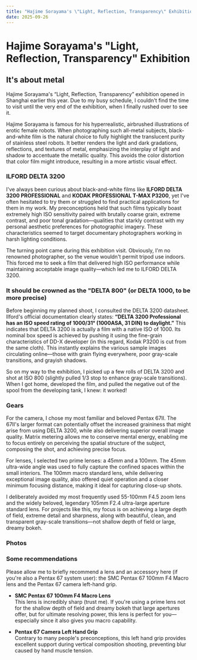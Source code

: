 ```yaml
---
title: "Hajime Sorayama's \"Light, Reflection, Transparency\" Exhibition"
date: 2025-09-26
---
```


# Hajime Sorayama's "Light, Reflection, Transparency" Exhibition




<Photo src={P6731} lqip={P6731LQ} />

## It's about metal

Hajime Sorayama's “Light, Reflection, Transparency” exhibition opened in Shanghai earlier this year. Due to my busy schedule, I couldn't find the time to visit until the very end of the exhibition, when I finally rushed over to see it.

Hajime Sorayama is famous for his hyperrealistic, airbrushed illustrations of erotic female robots. When photographing such all-metal subjects, black-and-white film is the natural choice to fully highlight the translucent purity of stainless steel robots. It better renders the light and dark gradations, reflections, and textures of metal, emphasizing the interplay of light and shadow to accentuate the metallic quality. This avoids the color distortion that color film might introduce, resulting in a more artistic visual effect.

### ILFORD DELTA 3200

I've always been curious about black-and-white films like **ILFORD DELTA 3200 PROFESSIONAL** and **KODAK PROFESSIONAL T-MAX P3200**, yet I've often hesitated to try them or struggled to find practical applications for them in my work. My preconceptions held that such films typically boast extremely high ISO sensitivity paired with brutally coarse grain, extreme contrast, and poor tonal gradation—qualities that starkly contrast with my personal aesthetic preferences for photographic imagery. These characteristics seemed to target documentary photographers working in harsh lighting conditions.

The turning point came during this exhibition visit. Obviously, I'm no renowned photographer, so the venue wouldn't permit tripod use indoors. This forced me to seek a film that delivered high ISO performance while maintaining acceptable image quality—which led me to ILFORD DELTA 3200.

### It should be crowned as the "DELTA 800" (or DELTA 1000, to be more precise)

Before beginning my planned shoot, I consulted the DELTA 3200 datasheet. Ilford's official documentation clearly states: **“DELTA 3200 Professional has an ISO speed rating of 1000/31° (1000ASA, 31 DIN) to daylight.”** This indicates that DELTA 3200 is actually a film with a native ISO of 1000. Its nominal box speed is achieved by pushing it using the fine-grain characteristics of DD-X developer (in this regard, Kodak P3200 is cut from the same cloth). This instantly explains the various sample images circulating online—those with grain flying everywhere, poor gray-scale transitions, and grayish shadows.

So on my way to the exhibition, I picked up a few rolls of DELTA 3200 and shot at ISO 800 (slightly pulled 1/3 stop to enhance gray-scale transitions). When I got home, developed the film, and pulled the negative out of the spool from the developing tank, I knew: it worked!

### Gears

For the camera, I chose my most familiar and beloved Pentax 67II. The 67II's larger format can potentially offset the increased graininess that might arise from using DELTA 3200, while also delivering superior overall image quality. Matrix metering allows me to conserve mental energy, enabling me to focus entirely on perceiving the spatial structure of the subject, composing the shot, and achieving precise focus.

For lenses, I selected two prime lenses: a 45mm and a 100mm. The 45mm ultra-wide angle was used to fully capture the confined spaces within the small interiors. The 100mm macro standard lens, while delivering exceptional image quality, also offered quiet operation and a closer minimum focusing distance, making it ideal for capturing close-up shots.

I deliberately avoided my most frequently used 55-100mm F4.5 zoom lens and the widely beloved, legendary 105mm F2.4 ultra-large aperture standard lens. For projects like this, my focus is on achieving a large depth of field, extreme detail and sharpness, along with beautiful, clean, and transparent gray-scale transitions—not shallow depth of field or large, dreamy bokeh.

### Photos

<Photo src={P6720} lqip={P6720LQ} json={P6720JSON} />
<Photo src={P671} lqip={P671LQ} json={P671JSON} />
<Photo src={P6721} lqip={P6721LQ} json={P6721JSON} />
<Photo src={P6722} lqip={P6722LQ} json={P6722JSON} />
<Photo src={P6725} lqip={P6725LQ} json={P6725JSON} />
<Photo src={P6731} lqip={P6731LQ} json={P6731JSON} />
<Photo src={P6726} lqip={P6726LQ} json={P6726JSON} />
<Photo src={P6728} lqip={P6728LQ} json={P6728JSON} />
<Photo src={P6727} lqip={P6727LQ} json={P6727JSON} />
<Photo src={P6737} lqip={P6737LQ} json={P6737JSON} />
<Photo src={P6736} lqip={P6736LQ} json={P6736JSON} />
<Photo src={P6732} lqip={P6732LQ} json={P6732JSON} />
<Photo src={P6738} lqip={P6738LQ} json={P6738JSON} />
<Photo src={P6739} lqip={P6739LQ} json={P6739JSON} />
<Photo src={P674} lqip={P674LQ} json={P674JSON} />
<Photo src={P6740} lqip={P6740LQ} json={P6740JSON} />
<Photo src={P675} lqip={P675LQ} json={P675JSON} />
<Photo src={P676} lqip={P676LQ} json={P676JSON} />
<Photo src={P677} lqip={P677LQ} json={P677JSON} />
<Photo src={P678} lqip={P678LQ} json={P678JSON} />
<Photo src={P679} lqip={P679LQ} json={P679JSON} />
<Photo src={P6719} lqip={P6719LQ} json={P6719JSON} />
<Photo src={P6729} lqip={P6729LQ} json={P6729JSON} />
<Photo src={P6733} lqip={P6733LQ} json={P6733JSON} />

### Some recommendations

Please allow me to briefly recommend a lens and an accessory here (if you're also a Pentax 67 system user): the SMC Pentax 67 100mm F4 Macro lens and the Pentax 67 camera left-hand grip.

- **SMC Pentax 67 100mm F4 Macro Lens**  
  This lens is incredibly sharp (trust me). If you're using a prime lens not for the shallow depth of field and dreamy bokeh that large apertures offer, but for ultimate resolving power, this lens is perfect for you—especially since it also gives you macro capability.

- **Pentax 67 Camera Left Hand Grip**  
  Contrary to many people's preconceptions, this left hand grip provides excellent support during vertical composition shooting, preventing blur caused by hand muscle tension.
